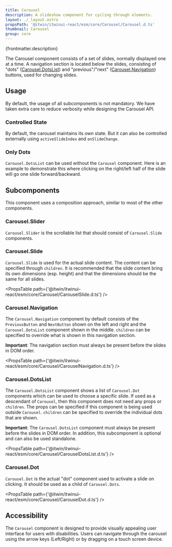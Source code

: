 ```yaml
---
title: Carousel
description: A slideshow component for cycling through elements.
layout: ./_layout.astro
propsPath: '@itwin/itwinui-react/esm/core/Carousel/Carousel.d.ts'
thumbnail: Carousel
group: core
---
```



<p>{frontmatter.description}</p>

<LiveExample src='Carousel.main.tsx'>
  <AllExamples.CarouselMainExample client:load />
</LiveExample>

The Carousel component consists of a set of slides, normally displayed one at a time. A navigation section is located below the slides, consisting of "dots" ([Carousel.DotsList](#carouseldotslist)) and "previous"/"next" ([Carousel.Navigation](#carouselnavigation)) buttons, used for changing slides.

<PropsTable path={frontmatter.propsPath} />

## Usage

By default, the usage of all subcomponents is not mandatory. We have taken extra care to reduce verbosity while designing the Carousel API.

### Controlled State

By default, the carousel maintains its own state. But it can also be controlled externally using `activeSlideIndex` and `onSlideChange`.

<LiveExample src='Carousel.controlled.tsx'>
  <AllExamples.CarouselControlledExample client:load />
</LiveExample>

### Only Dots

`Carousel.DotsList` can be used without the `Carousel` component. Here is an example to demonstrate this where clicking on the right/left half of the slide will go one slide forward/backward.

<LiveExample src='Carousel.onlyDots.tsx'>
  <AllExamples.CarouselOnlyDotsExample client:load />
</LiveExample>

## Subcomponents

This component uses a composition approach, similar to most of the other components.

### Carousel.Slider

`Carousel.Slider` is the scrollable list that should consist of `Carousel.Slide` components.

### Carousel.Slide

`Carousel.Slide` is used for the actual slide content. The content can be specified through `children`. It is recommended that the slide content bring its own dimensions (esp. height) and that the dimensions should be the same for all slides.

<PropsTable path={'@itwin/itwinui-react/esm/core/Carousel/CarouselSlide.d.ts'} />

### Carousel.Navigation

The `Carousel.Navigation` component by default consists of the `PreviousButton` and `NextButton` shown on the left and right and the `Carousel.DotsList` component shown in the middle. `children` can be specified to override what is shown in this navigation section.

**Important**: The navigation section must always be present before the slides in DOM order.

<PropsTable path={'@itwin/itwinui-react/esm/core/Carousel/CarouselNavigation.d.ts'} />

### Carousel.DotsList

The `Carousel.DotsList` component shows a list of `Carousel.Dot` components which can be used to choose a specific slide. If used as a descendant of `Carousel`, then this component does not need any props or `children`. The props can be specified if this component is being used outside `Carousel`. `children` can be specified to override the individual dots that are shown.

**Important**: The `Carousel.DotsList` component must always be present before the slides in DOM order. In addition, this subcomponent is optional and can also be used standalone.

<PropsTable path={'@itwin/itwinui-react/esm/core/Carousel/CarouselDotsList.d.ts'} />

### Carousel.Dot

`Carousel.Dot` is the actual "dot" component used to activate a slide on clicking. It should be used as a child of `Carousel.Dots`.

<PropsTable path={'@itwin/itwinui-react/esm/core/Carousel/CarouselDot.d.ts'} />

## Accessibility

The `Carousel` component is designed to provide visually appealing user interface for users with disabilities. Users can navigate through the carousel using the arrow keys (Left/Right) or by dragging on a touch screen device.
